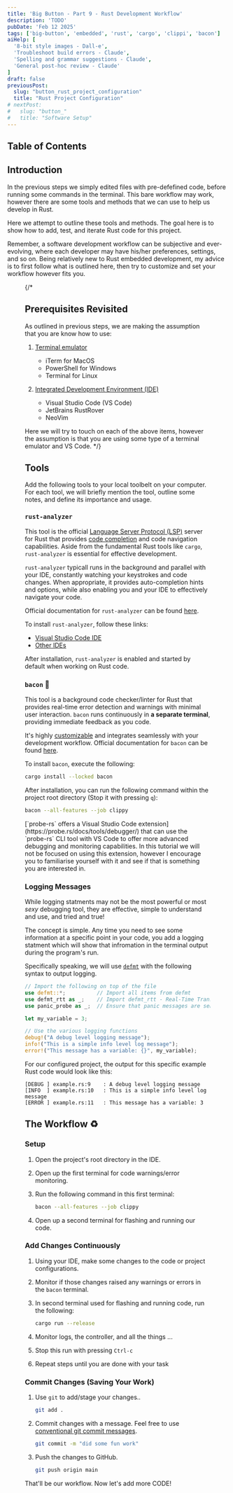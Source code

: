 ```yaml
---
title: 'Big Button - Part 9 - Rust Development Workflow'
description: 'TODO'
pubDate: 'Feb 12 2025'
tags: ['big-button', 'embedded', 'rust', 'cargo', 'clippi', 'bacon']
aiHelp: [
  '8-bit style images - Dall-e',
  'Troubleshoot build errors - Claude',
  'Spelling and grammar suggestions - Claude',
  'General post-hoc review - Claude'
]
draft: false
previousPost:
  slug: "button_rust_project_configuration"
  title: "Rust Project Configuration"
# nextPost: 
#   slug: "button_"
#   title: "Software Setup"
---
```


## Table of Contents

## Introduction

In the previous steps we simply edited files with pre-defefined code, before
running some commands in the terminal. This bare workflow may work, however there
are some tools and methods that we can use to help us develop in Rust.

Here we attempt to outline these tools and methods.
The goal here is to show how to add, test, and iterate Rust code for this project.

<Aside variant="tip">
  Remember, a software development workflow can be subjective and ever-evolving, where
  each developer may have his/her preferences, settings, and so on. Being relatively new to Rust 
  embedded development, my advice is to first follow what is outlined here, then try
  to customize and set your workflow however fits you.
</Aside>

<Figure
  src={fixCrabRobot}
  caption="Getting ready to set our tooling and workflow"
  url="https://www.youtube.com/watch?v=Vhh_GeBPOhs"
/>

{/*
## Prerequisites Revisited

As outlined in previous steps, we are making the assumption that you are know
how to use:

1. [Terminal emulator](https://en.wikipedia.org/wiki/Terminal_emulator)

    - iTerm for MacOS
    - PowerShell for Windows
    - Terminal for Linux

2. [Integrated Development Environment (IDE)](https://en.wikipedia.org/wiki/Integrated_development_environment)

    - Visual Studio Code (VS Code)
    - JetBrains RustRover
    - NeoVim

Here we will try to touch on each of the above items, however the assumption is that
you are using some type of a terminal emulator and VS Code.
*/}

## Tools

Add the following tools to your local toolbelt on your computer. For each tool,
we will briefly mention the tool, outline some notes, and define its importance
and usage.

### `rust-analyzer`

This tool is the official [Language Server Protocol (LSP)](https://microsoft.github.io/language-server-protocol/)
server for Rust that provides [code completion](https://en.wikipedia.org/wiki/Code_completion) and
code navigation capabilities. Aside from the fundamental Rust tools like `cargo`, `rust-analyzer`
is essential for effective development.

`rust-analyzer` typicall runs in the background and parallel with your IDE, constantly watching
your keystrokes and code changes. When appropriate, it provides auto-completion
hints and options, while also enabling you and your IDE to effectively navigate your
code.

Official documentation for `rust-analyzer` can be found [here](https://rust-analyzer.github.io/book/index.html).

To install `rust-analyzer`, follow these links:

- [Visual Studio Code IDE](https://marketplace.visualstudio.com/items?itemName=rust-lang.rust-analyzer)
- [Other IDEs](https://rust-analyzer.github.io/book/other_editors.html)

After installation, `rust-analyzer` is enabled and started by default when working on Rust code.


### `bacon` 🥓

This tool is a background code checker/linter for Rust that provides real-time error detection and
warnings with minimal user interaction. `bacon` runs continuously
in **a separate terminal**, providing immediate feedback as you code. 

It's highly [customizable](https://dystroy.org/bacon/config/#configuration-files) and integrates
seamlessly with your development workflow. Official documentation for `bacon` can be found [here](https://dystroy.org/bacon/).

To install `bacon`, execute the following:

```sh
cargo install --locked bacon
```

After installation, you can run the following command within the project
root directory (Stop it with pressing `q`):

```sh
bacon --all-features --job clippy
```

<Aside variant="tip">
  [`probe-rs` offers a Visual Studio Code extension](https://probe.rs/docs/tools/debugger/)
  that can use the `probe-rs` CLI tool with VS Code to offer more advanced debugging and monitoring capabilities.
  In this tutorial we will not be focused on using this extension, however I encourage
  you to familiarise yourself with it and see if that is something you are interested in.
</Aside>


### Logging Messages

While logging statments may not be the most powerful
or most *sexy* debugging tool, they are effective, simple to
understand and use, and tried and true!

The concept is simple. Any time you need to see some information at a specific
point in your code, you add a logging statment which will show that
infromation in the terminal output during the program's run.

Specifically speaking, we will use [`defmt`](https://defmt.ferrous-systems.com/)
with the following syntax to output logging.

```rust title="example.rs"
// Import the following on top of the file
use defmt::*;          // Import all items from defmt 
use defmt_rtt as _;    // Import defmt_rtt - Real-Time Transfer (RTT) as transport for defmt log
use panic_probe as _;  // Ensure that panic messages are send through the debug probe

let my_variable = 3;

// Use the various logging functions
debug!("A debug level logging message");
info!("This is a simple info level log message");
error!("This message has a variable: {}", my_variable);
```

For our configured project, the output for this specific example
Rust code would look like this:

```log frame="none"
[DEBUG ] example.rs:9    : A debug level logging message
[INFO  ] example.rs:10   : This is a simple info level log message
[ERROR ] example.rs:11   : This message has a variable: 3
```


## The Workflow ♻️

### Setup

1. Open the project's root directory in the IDE.

2. Open up the first terminal for code warnings/error monitoring.

3. Run the following command in this first terminal:

    ```sh
    bacon --all-features --job clippy
    ```

4. Open up a second terminal for flashing and running our code.


### Add Changes Continuously

1. Using your IDE, make some changes to the code or project configurations.

2. Monitor if those changes raised any warnings or errors in the `bacon` terminal.

3. In second terminal used for flashing and running code, run the following:

    ```sh
    cargo run --release
    ```

4. Monitor logs, the controller, and all the things ...

5. Stop this run with pressing `Ctrl-c`

6. Repeat steps until you are done with your task


### Commit Changes (Saving Your Work)

1. Use `git` to add/stage your changes..

    ```sh
    git add .
    ```

2. Commit changes with a message. Feel free to use
   [conventional git commit messages](https://www.conventionalcommits.org/en/v1.0.0/).

    ```sh
    git commit -m "did some fun work"
    ```

3. Push the changes to GitHub.

    ```sh
    git push origin main
    ```

<span class="text-accentColor font-bold">
  That'll be our workflow. Now let's add more CODE!
</span>
